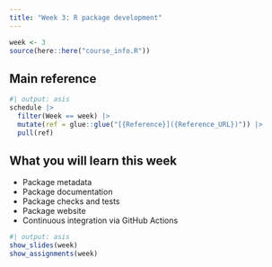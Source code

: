 ```yaml
---
title: "Week 3: R package development"
---
```


```r
week <- 3
source(here::here("course_info.R"))
```

## Main reference

```r
#| output: asis
schedule |>
  filter(Week == week) |>
  mutate(ref = glue::glue("[{Reference}]({Reference_URL})")) |>
  pull(ref)
```

## What you will learn this week

* Package metadata
* Package documentation
* Package checks and tests
* Package website
* Continuous integration via GitHub Actions

```r
#| output: asis
show_slides(week)
show_assignments(week)
```
